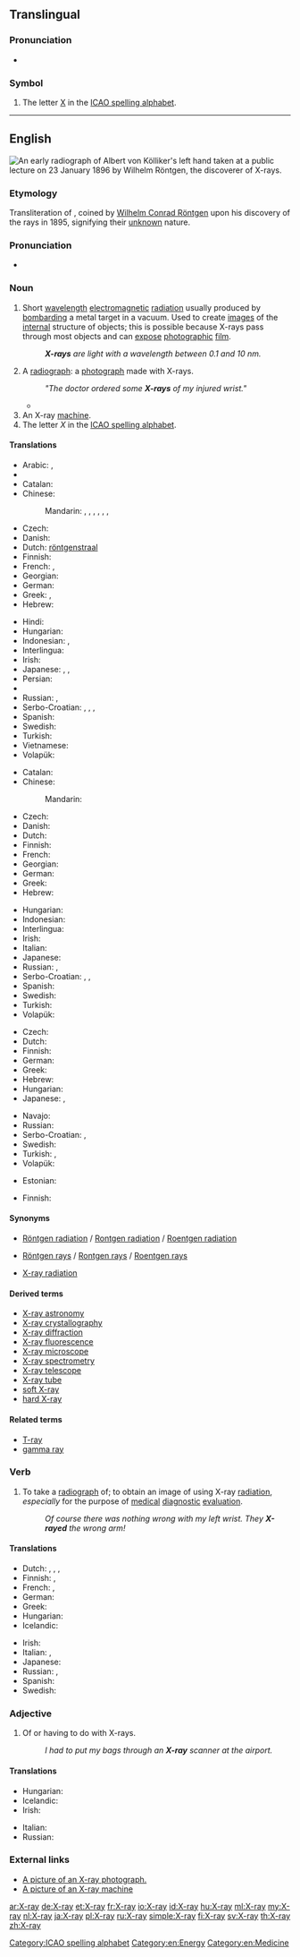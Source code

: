 ==Translingual==

===Pronunciation===
* {{IPA|[ˈeksˈrei]|lang=mul}}

===Symbol===
{{head|mul|symbol}}

# The letter [[X]] in the [[ICAO spelling alphabet]].

----

==English==
[[File:X-ray by Wilhelm Röntgen of Albert von Kölliker's hand - 18960123-01.jpg|thumb|upright|An early [[radiograph]] of [[w:Albert von Kölliker|Albert von Kölliker]]'s left hand taken at a public lecture on 23 January 1896 by [[w:Wilhelm Röntgen|Wilhelm Röntgen]], the discoverer of X-rays.]]
{{wikipedia}}

===Etymology===
Transliteration of {{etyl|de}} {{term|X-Strahl|lang=de}}, coined by [[w:Wilhelm Conrad Röntgen|Wilhelm Conrad Röntgen]] upon his discovery of the rays in 1895, {{term|x}} signifying their [[unknown]] nature.

===Pronunciation===
* {{audio|en-us-X-ray.ogg|Audio (US)}}

===Noun===
{{en-noun|sg=[[X]]-[[ray]]}}

# Short [[wavelength]] [[electromagnetic]] [[radiation]] usually produced by [[bombard]]ing a metal target in a vacuum. Used to create [[image]]s of the [[internal]] structure of objects; this is possible because X-rays pass through most objects and can [[expose]] [[photographic]] [[film]].
#: '''''X-rays''' are light with a wavelength between 0.1 and 10 nm.''
# A [[radiograph]]: a [[photograph]] made with X-rays.
#: '' "The doctor ordered some '''X-rays''' of my injured wrist." ''
#*{{quote-news
|year=2012
|date=June 2
|author= Phil McNulty
|title=England 1-0 Belgium
|work=BBC Sport
|url=http://www.bbc.co.uk/sport/0/football/18294160
|page=
|passage=And this friendly was not without its injury worries, with defender Gary Cahill substituted early on after a nasty, needless push by Dries Mertens that caused him to collide with goalkeeper Joe Hart, an incident that left the Chelsea defender requiring a precautionary '''X-ray''' at Wembley.}}
# An X-ray [[machine]].
# The letter ''X'' in the [[ICAO spelling alphabet]].

====Translations====
{{trans-top|short wavelength electromagnetic radiation}}
* Arabic: {{t-|ar|أشعة إكس|m|p|tr='ashi33at 'eks}},  {{t-|ar|أشعة سينية|m|p|tr='ashi33a siniyya}}
* {{trreq|hy}}
* Catalan: {{t-|ca|raig X|m}}
* Chinese:
*: Mandarin: {{t|cmn|艾克斯射線|sc=Hani}}, {{t|cmn|艾克斯射线|tr=àikèsī-shèxiàn|sc=Hani}}, {{t|cmn|愛克斯射線|sc=Hani}}, {{t|cmn|爱克斯射线|tr=àikèsī-shèxiàn|sc=Hani}}, {{t|cmn|X射線|sc=Hani}}, {{t|cmn|X射线|tr=X-shèxiàn|sc=Hani}}, {{t-|cmn|X光|tr=X-guāng|sc=Hani}}
* Czech: {{t-|cs|rentgen|m}}
* Danish: {{t-|da|røntgenstråling}}
* Dutch: [[röntgenstraal]] {{f}}
* Finnish: {{t-|fi|röntgensäteily}}
* French: {{t+|fr|rayon X|m}}, {{t-|fr|rayon Röntgen|m}}
* Georgian: {{t-|ka|რენტგენის სხივი|tr=rentgenis sxivi|sc=Geor}}
* German: {{t-|de|Röntgenstrahl|m}}
* Greek: {{t-|el|ακτίνα Χ|f|tr=aktína CH}}, {{t-|el|ακτινοβολία Χ|f|tr=aktinovolía CH}}
* Hebrew: {{t-|he|קרני רנטגן|קַרנֵי רֶנְטְגֶן|f|tr=qārney rentgen}}
{{trans-mid}}
* Hindi: {{t-|hi|एक्स-रे|tr=eks-rē}}
* Hungarian: {{t-|hu|röntgensugárzás}}
* Indonesian: {{t+|id|ronsen}}, {{t+|id|rontgen}}
* Interlingua: {{t-|ia|rayos röntgen}}
* Irish: {{t-|ga|X-gha|m}}
* Japanese: {{t-|ja|X線|tr=ekkusu-sen}}, {{t-|ja|エックス線|tr=ekkusu-sen}}, {{t-|ja|レントゲン|tr=rentogen}}
* Persian: {{t-|fa|پرتوی ایکس|sc=fa-Arab}}
* {{trreq|ro}}
* Russian: {{t-|ru|рентгеновский луч|m|tr=rentgénovskij luč}}, {{t+|ru|рентген|m|tr=rentgén}}
* Serbo-Croatian: {{t-|sh|rentgensko zračenje}}, {{t-|sh|rentgen}}, {{t-|sh|rendgensko zračenje}}, {{t-|sh|rendgen}}
* Spanish: {{t-|es|rayo X|m}}
* Swedish: {{t-|sv|röntgenstråle|c}}
* Turkish: {{t-|tr|X ışını}}
* Vietnamese: {{t+|vi|tia X}}
* Volapük: {{t-|vo|räyastrals}}
{{trans-bottom}}

{{trans-top|photograph made with X-rays}}
* Catalan: {{t-|ca|radiografia|f}}
* Chinese:
*: Mandarin: {{t|cmn|X光照片|tr=[[X-guāng zhàopiàn]]|sc=Hani}}
* Czech: {{t-|cs|RTG|n}}
* Danish: {{t-|da|røntgenbillede|n}}
* Dutch: {{t+|nl|röntgenfoto|f}}
* Finnish: {{t-|fi|röntgenkuva}}
* French: {{t+|fr|radiographie|f}}
* Georgian: {{t-|ka|რენტგენოგრამა|tr=rentgenograma|sc=Geor}}
* German: {{t-|de|Röntgenbild|n}}
* Greek: {{t+|el|ακτινογραφία|f|tr=aktinografía}}
* Hebrew: {{t+|he|צילום רנטגן|m|tr=tsilum rentgen}}
{{trans-mid}}
* Hungarian: {{t-|hu|röntgen}}
* Indonesian: {{t-|id|sinar-X}}
* Interlingua: {{t-|ia|röntgenogramma}}
* Irish: {{t-|ga|X-ghathú|m}}
* Italian: {{t-|it|radiografia|f}}
* Japanese: {{t-|ja|レントゲン写真|tr=rentogen-shashin}}
* Russian: {{t+|ru|рентген|m|tr=rentgén}}, {{t+|ru|рентгенограмма|f|tr=rentgenográmma}}
* Serbo-Croatian: {{t-|sh|radiogram}}, {{t-|sh|rentgen}}, {{t-|sh|rendgen}}
* Spanish: {{t+|es|radiografía|f}}
* Swedish: {{t-|sv|röntgenbild|c}}
* Turkish: {{t+|tr|röntgen}}
* Volapük: {{t-|vo|räyöf}}
{{trans-bottom}}

{{trans-top|X-ray machine}}
* Czech: {{t-|cs|rentgen|m}}
* Dutch: {{t-|nl|röntgenapparaat|n}}
* Finnish: {{t-|fi|röntgenlaite}}
* German: {{t-|de|Röntgenapparat|m}}
* Greek: {{t-|el|ακτινογράφος|m|tr=aktinográfos}}
* Hebrew: {{t-|he|מכונת רנטגן|f|tr=meḥonāt rentgen}}
* Hungarian: {{t-|hu|röntgenberendezés}}
* Japanese: {{t-|ja|レントゲン撮影装置|tr=rentogen-satsueisochi}}, {{t-|ja|エックス線撮影装置|tr=ekkusu-sensatsueisōchi}}
{{trans-mid}}
* Navajo: {{tø|nv|beeʼaghádaʼdildlaadí}}
* Russian: {{t+|ru|рентген|m|tr=rentgén}}
* Serbo-Croatian: {{t-|sh|rentgen}}, {{t-|sh|rendgen}}
* Swedish: {{t-|sv|röntgenapparat|c}}
* Turkish: {{t-|tr|röntgen cihazı}}, {{qualifier|the one used in security}} {{t-|tr|X-ray cihazı}}
* Volapük: {{t-|vo|räyöm}}
{{trans-bottom}}

{{trans-top|the letter "X" in ICAO spelling alphabet}}
* Estonian: {{t-|et|Iks}}
{{trans-mid}}
* Finnish: {{t+|fi|äksä}}
{{trans-bottom}}

====Synonyms====
* {{sense|radiation}} [[Röntgen radiation]] / [[Rontgen radiation]] / [[Roentgen radiation]]
* {{sense|radiation}}  [[Röntgen rays]] / [[Rontgen rays]] / [[Roentgen rays]]
* {{sense|radiation}}  [[X-ray radiation]]

====Derived terms====
* [[X-ray astronomy]]
* [[X-ray crystallography]]
* [[X-ray diffraction]]
* [[X-ray fluorescence]]
* [[X-ray microscope]]
* [[X-ray spectrometry]]
* [[X-ray telescope]]
* [[X-ray tube]]
* [[soft X-ray]]
* [[hard X-ray]]

====Related terms====
* [[T-ray]]
* [[gamma ray]]

===Verb===
{{en-verb}}

# {{transitive|informal}} To take a [[radiograph]] of; to obtain an image of using X-ray [[radiation]], ''especially'' for the purpose of [[medical]] [[diagnostic]] [[evaluation]].
#: ''Of course there was nothing wrong with my left wrist. They '''X-rayed''' the wrong arm!''

====Translations====
{{trans-top|to take a radiograph of}}
* Dutch: {{t-|nl|doorlichten}}, {{t+|nl|bestralen}}, {{t+|nl|röntgenen}}, {{t-|nl|met röntgenstralen onderzoeken}}
* Finnish: {{t-|fi|ottaa röntgenkuva}}, {{t-|fi|röntgenkuvata}}
* French: {{t+|fr|radiographier}}, {{t-|fr|soumettre à un examen radiographique}}
* German: {{t+|de|röntgen}}
* Greek: {{t-|el|ακτινοσκοπώ|tr=aktinoskopó}}
* Hungarian: {{t+|hu|röntgenez}}
* Icelandic: {{t-|is|gegnumlýsa}}
{{trans-mid}}
* Irish: {{t-|ga|X-ghathaigh}}
* Italian: {{t-|it|radiografare}}, {{t-|it|schermografare}}
* Japanese: {{t-|ja|レントゲンを撮る|tr=rentogen wo toru}}
* Russian: {{t+|ru|просвечивать|tr=prosv'éčivat'}}{{impf}}, {{t+|ru|просветить|tr=prosv'etít'}} {{pf.}}
* Spanish: {{t-|es|radiografiar}}
* Swedish: {{t+|sv|röntga}}
{{trans-bottom}}

===Adjective===
{{en-adj|-}}

# Of or having to do with X-rays.
#: ''I had to put my bags through an '''X-ray''' scanner at the airport.''

====Translations====
{{trans-top|of or having to do with X-rays}}
* Hungarian: {{t-|hu|röntgen}}
* Icelandic: {{t-|is|röntgen-}}
* Irish: {{t-|ga|X-ghathach}}
{{trans-mid}}
* Italian: {{t-|it|radiografico}}
* Russian: {{t+|ru|рентгеновский|tr=r'entg'énovskij}}
{{trans-bottom}}

===External links===
* [http://www.onlinetelemedicine.com/html/product/sam_images/X-Ray.jpg A picture of an X-ray photograph.]
* [http://www.iuk.edu/~koalhe/img/Equipment/xray.jpg A picture of an X-ray machine]

[[Category:ICAO spelling alphabet]]
[[Category:en:Energy]]
[[Category:en:Medicine]]

[[ar:X-ray]]
[[de:X-ray]]
[[et:X-ray]]
[[fr:X-ray]]
[[io:X-ray]]
[[id:X-ray]]
[[hu:X-ray]]
[[ml:X-ray]]
[[my:X-ray]]
[[nl:X-ray]]
[[ja:X-ray]]
[[pl:X-ray]]
[[ru:X-ray]]
[[simple:X-ray]]
[[fi:X-ray]]
[[sv:X-ray]]
[[th:X-ray]]
[[zh:X-ray]]
